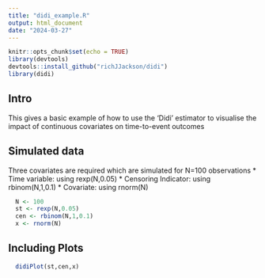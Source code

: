 ```yaml
---
title: "didi_example.R"
output: html_document
date: "2024-03-27"
---
```


```r
knitr::opts_chunk$set(echo = TRUE)
library(devtools)
devtools::install_github("richJJackson/didi")
library(didi)
```

## Intro

This gives a basic example of how to use the 'Didi' estimator to visualise the impact of continuous covariates on time-to-event outcomes

## Simulated data
Three covariates are required which are simulated for N=100 observations
* Time variable: using rexp(N,0.05)
* Censoring Indicator: using rbinom(N,1,0.1)
* Covariate: using rnorm(N)

```r
  N <- 100
  st <- rexp(N,0.05)
  cen <- rbinom(N,1,0.1)
  x <- rnorm(N)
```

## Including Plots

```r
  didiPlot(st,cen,x)
```


